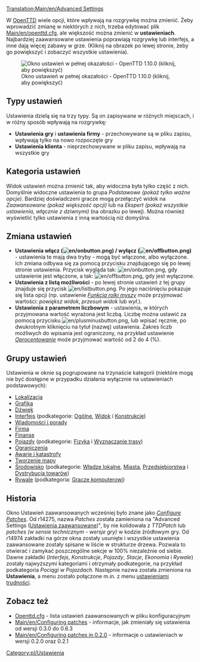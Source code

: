 [[Translation:Main/en/Advanced Settings]]{{en/-}}

{{pl/Spis treści}}

W [[Main/pl/OpenTTD|OpenTTD]] wiele opcji, które wpływają na rozgrywkę można zmienić. Żeby wprowadzić zmianę w niektórych z nich, trzeba edytować plik [[Main/en/openttd.cfg]], ale większość można zmienić w '''ustawieniach'''. Najbardziej zaawansowane ustawienia poprawiają rozgrywkę lub interfejs, a inne dają więcej zabawy w grze. (Kliknij na obrazek po lewej stronie, żeby go powiększyć i zobaczyć wszystkie ustawienia).

[[File:en/Ustawienia.jpeg|thumb|left|Okno ustawień w pełnej okazałości - OpenTTD 1.10.0 (kliknij, aby powiększyć)]]

==Typy ustawień==

Ustawienia dzielą się na trzy typy. Są on zapisywane w różnych  miejscach, i w różny sposób wpływają na rozgrywkę:

*'''Ustawienia gry''' i '''ustawienia firmy''' - przechowywane są w pliku zapisu, wpływają tylko na nowo rozpoczęte gry
*'''Ustawienia klienta''' - nieprzechowywane w pliku zapisu, wpływają na wszystkie gry

==Kategoria ustawień==

Widok ustawień można zmienić tak, aby widoczna była tylko część z nich. Domyślnie widoczne ustawienia to grupa ''Podstawowe (pokaż tylko ważne opcje)''. Bardziej doświadczeni gracze mogą przełączyć widok na ''Zaawansowane (pokaż większość opcji)'' lub na ''Ekspert (pokaż wszystkie ustawienia, włącznie z dziwnymi)'' (na obrazku po lewej). Można również wyświetlić tylko ustawienia z inną wartością niż domyślna.

==Zmiana ustawień==

* '''Ustawienia włącz ([[File:en/onbutton.png]]) / wyłącz ([[File:en/offbutton.png]])''' - ustawienia te mają dwa tryby - mogą być włączone, albo wyłączone. Ich zmiana odbywa się za pomocą przycisku znajdującego się po lewej stronie ustawienia. Przycisk wygląda tak: [[File:en/onbutton.png]], gdy ustawienie jest włączone, a tak: [[File:en/offbutton.png]], gdy jest wyłączone.
* '''Ustawienia z listą możliwości''' - po lewej stronie ustawień z tej grupy znajduje się przycisk [[File:en/listbutton.png]]. Po jego naciśnięciu pokazuje się lista opcji (np. ustawienie [[Main/en/Ustawienia/Interfejs/Pl#Widok#Funkcja rolki myszy|''Funkcja rolki myszy'']] może przyjmować wartości: ''powiększ widok'', ''przesuń widok'' lub ''wył.'').
* '''Ustawienia z parametrem liczbowym''' - ustawienia, w których przyjmowana wartość wyrażona jest liczbą. Liczbę można ustawić za pomocą przycisku [[File:en/plusminusbutton.png]], lub wpisać ręcznie, po dwukrotnym kliknięciu na tytuł (nazwę) ustawienia. Zakres liczb możliwych do wpisania jest ograniczony, na przykład ustawienie [[Main/en/Ustawienia/Finanse/Pl#Oprocentowanie|''Oprocentowanie'']] może przyjmować wartość od 2 do 4 (%).

==Grupy ustawień==

Ustawienia w oknie są pogrupowane na trzynaście kategorii (niektóre mogą nie być dostępne w przypadku działania wyłącznie na ustawieniach podstawowych):
* [[Main/pl/Ustawienia/Lokalizacja|Lokalizacja]]
* [[Main/pl/Ustawienia/Grafika|Grafika]]
* [[Main/pl/Ustawienia/Dźwięk|Dźwięk]]
* [[Main/pl/Ustawienia/Interfejs|Interfejs]] (podkategorie: [[Main/en/Ustawienia/Interfejs/Pl#Ogólne|Ogólne]], [[Main/en/Ustawienia/Interfejs/Pl#Widok|Widok]] i [[Main/en/Ustawienia/Interfejs/Pl#Konstrukcje|Konstrukcje]])
* [[Main/pl/Ustawienia/Wiadomości i porady|Wiadomości i porady]]
* [[Main/pl/Ustawienia/Firma|Firma]]
* [[Main/pl/Ustawienia/Finanse|Finanse]]
* [[Main/pl/Ustawienia/Pojazdy|Pojazdy]] (podkategorie: [[Main/en/Ustawienia/Pojazdy/Pl#Fizyka|Fizyka]] i [[Main/en/Ustawienia/Pojazdy/Pl#Wyznaczanie trasy|Wyznaczanie trasy]])
* [[Main/pl/Ustawienia/Ograniczenia|Ograniczenia]]
* [[Main/pl/Ustawienia/Awarie i katastrofy|Awarie i katastrofy]]
* [[Main/pl/Ustawienia/Tworzenie mapy|Tworzenie mapy]]
* [[Main/pl/Ustawienia/Środowisko|Środowisko]] (podkategorie: [[Main/en/Ustawienia/Środowisko/Pl#Władze lokalne|Władze lokalne]], [[Main/en/Ustawienia/Środowisko/Pl#Miasta|Miasta]], [[Main/en/Ustawienia/Środowisko/Pl#Przedsiębiorstwa|Przedsiębiorstwa]] i [[Main/en/Ustawienia/Środowisko/Pl#Dystrybucja towarów|Dystrybucja towarów]])
* [[Main/pl/Ustawienia/Rywale|Rywale]] (podkategoria: [[Main/en/Ustawienia/Rywale/Pl#Gracze komputerowi|Gracze komputerowi]])

{{en/-}}
==Historia==

Okno Ustawień zaawansowanych wcześniej było znane jako ''[[Main/en/Configuring patches|Configure Patches]]''. Od r14275, nazwa ''Patches'' została zamieniona na "Advanced Settings ([[Main/pl/Zaawansowane ustawienia|Ustawienia zaawansowane]])", by nie kolidowała z ''TTDPatch'' lub ''patches (w sensie technicznym - wersje gry)'' w kodzie źródłowym gry. Od r14974 zakładki na górze okna zostały usunięte i wszystkie ustawienia zaawansowane zostały spisane w liście w strukturze drzewa. Pozwala to otwierać i zamykać poszczególne sekcje w 100% niezależnie od siebie. Dawne zakładki (''Interfejs'', ''Konstrukcje'', ''Pojazdy'', ''Stacje'', ''Ekonomia'' i ''Rywale'') zostały najwyższymi kategoriami i otrzymały podkategorie, na przykład podkategoria ''Pociągi'' w ''Pojazdach''. Następnie nazwa została zmieniona na '''Ustawienia''', a menu zostało połączone m.in. z menu [[Main/pl/Trudność|ustawieniami trudności]].

==Zobacz też==
*[[Main/pl/Openttd.cfg|Openttd.cfg]] - lista ustawień zaawansowanych w pliku konfiguracyjnym
*[[Main/en/Configuring patches]] - informacje, jak zmieniały się ustawienia od wersji 0.3.0 do 0.6.3
*[[Main/en/Configuring patches in 0.2.0]] - informacje o ustawieniach w wersji 0.2.0 oraz 0.2.1

[[Category:pl/Ustawienia]]